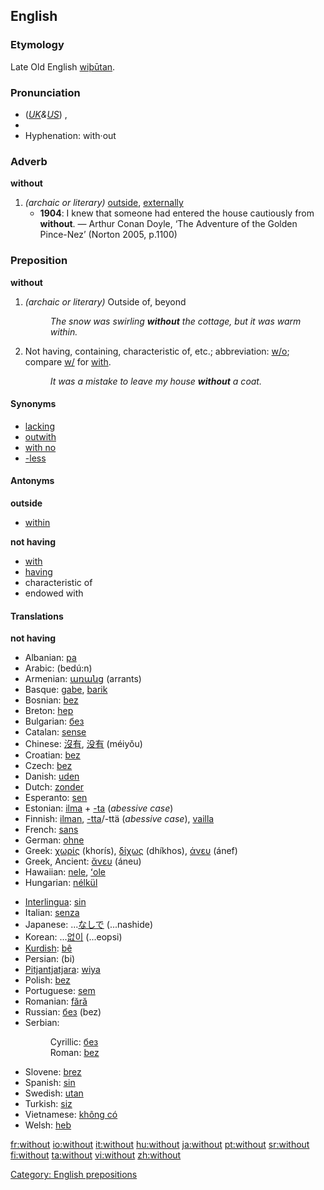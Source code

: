 ==English==

{{rank|came|men|come|109|without|make|def|might}}

===Etymology===
Late Old English [[wiþutan|wiþūtan]].

===Pronunciation===
*(''[[Received Pronunciation|UK]]&[[General American|US]]'') {{IPA|/wɪðˈaʊt/}}, {{SAMPA|/wID"aUt/}}
*{{audio|en-us-without.ogg|Audio (US)}}
*Hyphenation: with&middot;out

===Adverb===
'''without'''
# ''(archaic or literary)'' [[outside]], [[externally]]
#*'''1904''': I knew that someone had entered the house cautiously from '''without'''. — Arthur Conan Doyle, ‘The Adventure of the Golden Pince-Nez’ (Norton 2005, p.1100)

===Preposition===
'''without'''
# ''(archaic or literary)'' Outside of, beyond
#:''The snow was swirling '''without''' the cottage, but it was warm within.''
# Not having, containing, characteristic of, etc.; abbreviation: [[w/o]]; compare [[w/]] for [[with]].
#:''It was a mistake to leave my house '''without''' a coat.''

==== Synonyms ====
*[[lacking]]
*[[outwith]]
*[[with no]]
*[[-less]]

==== Antonyms ====
'''outside'''
*[[within]]
'''not having'''
*[[with]]
*[[having]]
*characteristic of
*endowed with

==== Translations ====
'''not having'''
{{top}}
*Albanian: [[pa]]
*Arabic: {{ARchar|[[بدون]]}} (bedú:n)
*Armenian: [[առանց]] (arrants)
*Basque: [[gabe]], [[barik]]
*Bosnian: [[bez#Bosnian|bez]]
*Breton: [[hep]]
*Bulgarian: [[без]]
*Catalan: [[sense]]
*Chinese: [[沒有]], [[没有]] (méiyǒu)
*Croatian: [[bez]]
*Czech: [[bez]]
*Danish: [[uden]]
*Dutch: [[zonder]]
*Esperanto: [[sen]]
*Estonian: [[ilma]] + [[-ta]] (''abessive case'')
*Finnish: [[ilman]], [[-tta]]/-ttä (''abessive case''), [[vailla]]
*French: [[sans]]
*German: [[ohne]]
*Greek: [[χωρίς]] (khorís), [[δίχως]] (dhíkhos), [[άνευ]] (ánef)
*Greek, Ancient: [[ἄνευ]] (áneu)
*Hawaiian: [[nele]], [[ʻole]]
*Hungarian: [[nélkül]]
{{mid}}
*[[Interlingua]]: [[sin]]
*Italian: [[senza]]
*Japanese: ...[[なしで]] (...nashide)
*Korean: ...[[없이]] (...eopsi)
*[[Kurdish]]: [[bê]]
*Persian: {{FAchar|[[بی]]}} (bi)
*[[Pitjantjatjara]]: [[wiya]]
*Polish: [[bez#Polish|bez]]
*Portuguese: [[sem]]
*Romanian: [[fără]]
*Russian: [[без#Russian|без]] (bez)
*Serbian:
*:Cyrillic: [[без#Serbian|без]]
*:Roman: [[bez#Serbian|bez]]
*Slovene: [[brez]]
*Spanish: [[sin]]
*Swedish: [[utan]]
*Turkish: [[siz]]
*Vietnamese: [[không có]]
*Welsh: [[heb]]

[[Category: English prepositions]]

[[fr:without]]
[[io:without]]
[[it:without]]
[[hu:without]]
[[ja:without]]
[[pt:without]]
[[sr:without]]
[[fi:without]]
[[ta:without]]
[[vi:without]]
[[zh:without]]